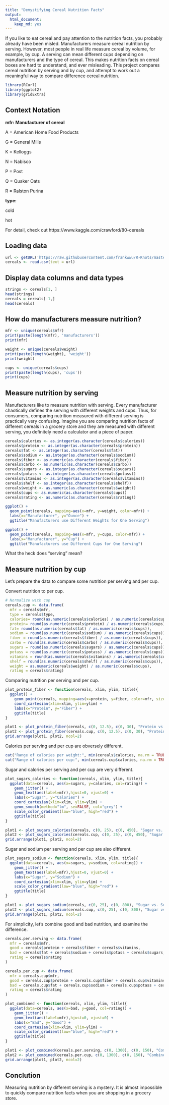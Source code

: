 ```yaml
---
title: "Demystifying Cereal Nutrition Facts"
output: 
  html_document:
    keep_md: yes
---
```


If you like to eat cereal and pay attention to the nutrition facts, you probably already have been misled. Manufacturers measure cereal nutrition by serving. However, most people in real life measure cereal by volume, for example, by cup. A serving can mean different cups depending on manufacturers and the type of cereal. This makes nutrition facts on cereal boxes are hard to understand, and ever misleading. This project compares cereal nutrition by serving and by cup, and attempt to work out a meaningful way to compare difference cereal nutrition.

```r
library(RCurl)
library(ggplot2)
library(gridExtra)
```

## Context Notation

**mfr: Manufacturer of cereal**

A = American Home Food Products

G = General Mills

K = Kelloggs

N = Nabisco

P = Post

Q = Quaker Oats

R = Ralston Purina


**type:**

cold

hot

For detail, check out https://www.kaggle.com/crawford/80-cereals

## Loading data

```r
url <- getURL('https://raw.githubusercontent.com/frankwwu/R-Knots/master/80%20Cereals/cereal.csv')
cereals <- read.csv(text = url) 
```

## Display data columns and data types

```r
strings <- cereals[1, ]
head(strings)
cereals = cereals[-1,]
head(cereals)
```

## How do manufacturers measure nutrition?

```r
mfr <- unique(cereals$mfr)
print(paste(length(mfr), 'manufacturers'))
print(mfr)

weight <- unique(cereals$weight)
print(paste(length(weight), 'weight'))
print(weight)

cups <- unique(cereals$cups)
print(paste(length(cups), 'cups'))
print(cups)
```

## Measure nutrition by serving

Manufacturers like to measure nutrition with serving. Every manufacturer chaotically defines the serving with different weights and cups. Thus, for consumers, comparing nutrition measured with different serving is practically very confusing. Imagine you are comparing nutrition facts of different cereals in a grocery store and they are measured with different serving, you definitely need a calculator and a piece of paper.

```r
cereals$calories <- as.integer(as.character(cereals$calories))
cereals$protein <- as.integer(as.character(cereals$protein))
cereals$fat <- as.integer(as.character(cereals$fat))
cereals$sodium <- as.integer(as.character(cereals$sodium))
cereals$fiber <- as.numeric(as.character(cereals$fiber))
cereals$carbo <- as.numeric(as.character(cereals$carbo))
cereals$sugars <- as.integer(as.character(cereals$sugars))
cereals$potass <- as.integer(as.character(cereals$potass))
cereals$vitamins <- as.integer(as.character(cereals$vitamins))
cereals$shelf <- as.integer(as.character(cereals$shelf))
cereals$weight <- as.numeric(as.character(cereals$weight))
cereals$cups <- as.numeric(as.character(cereals$cups))
cereals$rating <- as.numeric(as.character(cereals$rating))
```

```r
ggplot() + 
  geom_point(cereals, mapping=aes(x=mfr, y=weight, color=mfr)) +
  labs(x="Manufacturer", y="Ounce") +
  ggtitle("Manufacturers use Different Weights for One Serving")
```


```r
ggplot() + 
  geom_point(cereals, mapping=aes(x=mfr, y=cups, color=mfr)) +
  labs(x="Manufacturer", y="Cup") +
  ggtitle("Manufacturers use Different Cups for One Serving")
```

What the heck does "serving" mean?

## Measure nutrition by cup

Let's prepare the data to compare some nutrition per serving and per cup.

Convert nutrition to per cup.

```r
# Normalize with cup
cereals.cup <- data.frame( 
  mfr = cereals$mfr,
  type = cereals$type,
  calories= round(as.numeric(cereals$calories) / as.numeric(cereals$cups)),
  protein= round(as.numeric(cereals$protein) / as.numeric(cereals$cups)),
  fat= round(as.numeric(cereals$fat) / as.numeric(cereals$cups)),
  sodium = round(as.numeric(cereals$sodium) / as.numeric(cereals$cups)),
  fiber = round(as.numeric(cereals$fiber) / as.numeric(cereals$cups)),
  carbo = round(as.numeric(cereals$carbo) / as.numeric(cereals$cups)),
  sugars = round(as.numeric(cereals$sugars) / as.numeric(cereals$cups)),
  potass = round(as.numeric(cereals$potass) / as.numeric(cereals$cups)),
  vitamins = round(as.numeric(cereals$vitamins) / as.numeric(cereals$cups)),
  shelf = round(as.numeric(cereals$shelf) / as.numeric(cereals$cups)),
  weight = as.numeric(cereals$weight) / as.numeric(cereals$cups),
  rating = cereals$rating)
```

Comparing nutrition per serving and per cup.

```r
plot_protein_fiber <- function(cereals, xlim, ylim, title){
  ggplot() + 
    geom_point(cereals, mapping=aes(x=protein, y=fiber, color=mfr, size=fat, shape=type)) +
    coord_cartesian(xlim=xlim, ylim=ylim) +
    labs(x="Protein", y="Fiber") +
    ggtitle(title)
}

plot1 <- plot_protein_fiber(cereals, c(0, 12.5), c(0, 30), "Protein vs. Fiber vs. Types per Serving")
plot2 <- plot_protein_fiber(cereals.cup, c(0, 12.5), c(0, 30), "Protein vs. Fiber vs. Types per Cup")
grid.arrange(plot1, plot2, ncol=2)
```

Calories per serving and per cup are obversely different.

```r
cat("Range of calories per weight:", min(cereals$calories, na.rm = TRUE), "-", max(cereals$calories, na.rm = TRUE), "\n")
cat("Range of calories per cup:", min(cereals.cup$calories, na.rm = TRUE), "-", max(cereals.cup$calories, na.rm = TRUE), "\n")
```

Sugar and calories per serving and per cup are very different.

```r
plot_sugars_calories <- function(cereals, xlim, ylim, title){
  ggplot(data=cereals, aes(x=sugars, y=calories, col=rating)) +
    geom_jitter() +
    geom_text(aes(label=mfr),hjust=0, vjust=0) +
    labs(x="Sugar", y="Calories") +
    coord_cartesian(xlim=xlim, ylim=ylim) +
    geom_smooth(method="lm", se=FALSE, col="grey") +
    scale_color_gradient(low="blue", high="red") +
    ggtitle(title)
}

plot1 <- plot_sugars_calories(cereals, c(0, 25), c(0, 450), "Sugar vs. Calories per Serving")
plot2 <- plot_sugars_calories(cereals.cup, c(0, 25), c(0, 450), "Sugar vs. Calories per Cup")
grid.arrange(plot1, plot2, ncol=2)
```

Sugar and sodium per serving and per cup are also different.

```r
plot_sugars_sodium <- function(cereals, xlim, ylim, title){
  ggplot(data=cereals, aes(x=sugars, y=sodium, col=rating)) +
    geom_jitter() +
    geom_text(aes(label=mfr),hjust=0, vjust=0) +
    labs(x="Sugar", y="Sodium") +
    coord_cartesian(xlim=xlim, ylim=ylim) +
    scale_color_gradient(low="blue", high="red") +
    ggtitle(title)
}

plot1 <- plot_sugars_sodium(cereals, c(0, 25), c(0, 800), "Sugar vs. Sodium per Serving")
plot2 <- plot_sugars_sodium(cereals.cup, c(0, 25), c(0, 800), "Sugar vs. Sodium per Cup")
grid.arrange(plot1, plot2, ncol=2)
```

For simplicity, let's combine good and bad nutrition, and examine the difference.

```r
cereals.per.serving <- data.frame( 
  mfr = cereals$mfr,
  good = cereals$protein + cereals$fiber + cereals$vitamins,
  bad = cereals$fat + cereals$sodium + cereals$potass + cereals$sugars,
  rating = cereals$rating
)

cereals.per.cup <- data.frame( 
  mfr = cereals.cup$mfr,
  good = cereals.cup$protein + cereals.cup$fiber + cereals.cup$vitamins,
  bad = cereals.cup$fat + cereals.cup$sodium + cereals.cup$potass + cereals.cup$sugars,
  rating = cereals$rating
)
```

```r
plot_combined <- function(cereals, xlim, ylim, title){
  ggplot(data=cereals, aes(x=bad, y=good, col=rating)) +
    geom_jitter() +
    geom_text(aes(label=mfr),hjust=0, vjust=0) +
    labs(x="Bad", y="Good") +
    coord_cartesian(xlim=xlim, ylim=ylim) +
    scale_color_gradient(low="blue", high="red") +
    ggtitle(title)
}

plot1 <- plot_combined(cereals.per.serving, c(0, 1300), c(0, 150), "Combined Nutrition per Serving")
plot2 <- plot_combined(cereals.per.cup, c(0, 1300), c(0, 150), "Combined Nutrition per Cup")
grid.arrange(plot1, plot2, ncol=2)
```

## Conclution

Measuring nutrition by different serving is a mystery. It is almost impossible to quickly compare nutrition facts when you are shopping in a grocery store.